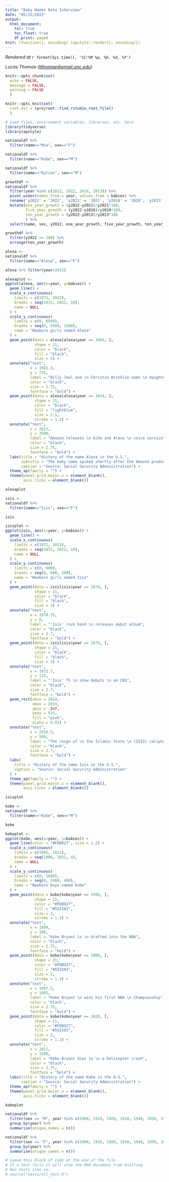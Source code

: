 ```yaml
---
title: "Baby Names Data Interview"
date: "05/22/2023"
output:
  html_document:
    toc: true
    toc_float: true
    df_print: paged
knit: (function(i, encoding) {apstyle::render(i, encoding)})
---
```

<!-- Timestamp: leave this in to automatically track when a file is rendered -->
*Rendered at `r format(Sys.time(), '%I:%M %p, %b. %d, %Y')`*

<!-- Contact info: leave author/reporter/editor contact info here -->
*Lucas Thomae (<ljthomae@email.unc.edu>)*

```r
knitr::opts_chunk$set(
  echo = FALSE,
  message = FALSE,
  warning = FALSE
  )

knitr::opts_knit$set(
  root.dir = rprojroot::find_rstudio_root_file()
  )
```
```r
# Load files, environment variables, libraries, etc. here
library(tidyverse)
library(apstyle)
```

```r
nationaldf %>%
  filter(name=="Mia", sex=="F")
```

```r
nationaldf %>%
  filter(name=="Kobe", sex=="M")
```

```r
nationaldf %>%
  filter(name=="Kylian", sex=="M")
```


```r
growthdf <-
nationaldf %>%
  filter(year %in% c(2022, 2021, 2018, 2013)) %>%
  pivot_wider(names_from = year, values_from = babies) %>%
  rename('y2022' = '2022', 'y2021' = '2021', 'y2018' = '2018', 'y2013' = '2013') %>%
  mutate(one_year_growth = (y2022-y2021)/y2021*100,
         five_year_growth = (y2022-y2018)/y2018*100,
         ten_year_growth = (y2022-y2013)/y2013*100
         ) %>%
  select(name, sex, y2022, one_year_growth, five_year_growth, ten_year_growth)
```

```r
growthdf %>%
  filter(y2022 >= 100) %>%
  arrange(ten_year_growth)
```

```r
alexa <-
nationaldf %>%
  filter(name=="Alexa", sex=="F")

alexa %>% filter(year>2012)
```

```r
alexaplot <-
ggplot(alexa, aes(x=year, y=babies)) +
  geom_line() +
  scale_x_continuous(
    limits = c(1972, 2022),
    breaks = seq(1972, 2022, 10),
    name = NULL
  ) +
  scale_y_continuous(
    limits = c(0, 6500),
    breaks = seq(0, 6500, 1500),
    name = "Newborn girls named Alexa"
  ) +
  geom_point(data = alexa[alexa$year == 1985, ],
             shape = 21,
             color = "black",
             fill = "black",
             size = 3) +
  annotate("text",
           x = 1981.3,
           y = 755,
           label = "Billy Joel and \n Christie Brinklie name \n daughter Alexa",
           color = "black",
           size = 2.75,
           fontface = "bold") +
  geom_point(data = alexa[alexa$year == 2014, ],
             shape = 21,
             color = "black",
             fill = "lightblue",
             size = 2.5,
             stroke = 1.2) +
  annotate("text",
           x = 2013,
           y = 3500,
           label = "Amazon releases \n Echo and Alexa \n voice service",
           color = "black",
           size = 2.75,
           fontface = "bold") +
  labs(title = "History of the name Alexa in the U.S.",
       subtitle = "The baby name spiked shortly after the Amazon product was launched then sharply declined.",
       caption = "Source: Social Security Administration") +
  theme_ap(family = "") +
  theme(panel.grid.major.x = element_blank(),
        axis.ticks = element_blank())

alexaplot
```


```r
isis <-
nationaldf %>%
  filter(name=="Isis", sex=="F")

isis
```


```r
isisplot <-
ggplot(isis, aes(x=year, y=babies)) +
  geom_line() +
  scale_x_continuous(
    limits = c(1972, 2022),
    breaks = seq(1972, 2022, 10),
    name = NULL
  ) +
  scale_y_continuous(
    limits = c(0, 600),
    breaks = seq(0, 600, 200),
    name = "Newborn girls named Isis"
  ) +
  geom_point(data = isis[isis$year == 1974, ],
             shape = 21,
             color = "black",
             fill = "black",
             size = 3) +
  annotate("text",
           x = 1978.75,
           y = 0,
           label = "'Isis' rock band \n releases debut album",
           color = "black",
           size = 2.7,
           fontface = "bold") +
  geom_point(data = isis[isis$year == 1975, ],
             shape = 21,
             color = "black",
             fill = "black",
             size = 3) +
  annotate("text",
           x = 1972.7,
           y = 115,
           label = "'Isis' TV \n show debuts \n on CBS",
           color = "black",
           size = 2.7,
           fontface = "bold") +
  geom_rect(xmin = 2014,
            xmax = 2019,
            ymin = -Inf,
            ymax = 515,
            fill = "pink",
            alpha = 0.01) +
  annotate("text",
           x = 2016.5,
           y = 560,
           label = "The reign of \n the Islamic State \n (ISIS) caliphate",
           color = "black",
           size = 2.7,
           fontface = "bold") +
  labs(
    title = "History of the name Isis in the U.S.",
    caption = "Source: Social Security Administration"
  ) +
  theme_ap(family = "") +
  theme(panel.grid.major.x = element_blank(),
        axis.ticks = element_blank())

isisplot
```

```r
kobe <-
nationaldf %>%
  filter(name=="Kobe", sex=="M")

kobe
```


```r
kobeplot <-
ggplot(kobe, aes(x=year, y=babies)) +
  geom_line(color = "#FDB927", size = 1.2) +
  scale_x_continuous(
    limits = c(1995, 2022),
    breaks = seq(1996, 2022, 4),
    name = NULL
  ) +
  scale_y_continuous(
    limits = c(0, 1600),
    breaks = seq(0, 1600, 400),
    name = "Newborn boys named Kobe"
  ) +
  geom_point(data = kobe[kobe$year == 1996, ],
             shape = 21,
             color = "#FDB927",
             fill = "#552583",
             size = 2,
             stroke = 1.2) +
  annotate("text",
           x = 1999,
           y = 100,
           label = "Kobe Bryant is \n drafted into the NBA",
           color = "black",
           size = 2.75,
           fontface = "bold") +
  geom_point(data = kobe[kobe$year == 2000, ],
             shape = 21,
             color = "#FDB927",
             fill = "#552583",
             size = 2,
             stroke = 1.2) +
  annotate("text",
           x = 1997.5,
           y = 1485,
           label = "Kobe Bryant \n wins his first NBA \n Championship",
           color = "black",
           size = 2.75,
           fontface = "bold") +
  geom_point(data = kobe[kobe$year == 2020, ],
             shape = 21,
             color = "#FDB927",
             fill = "#552583",
             size = 2,
             stroke = 1.2) +
  annotate("text",
           x = 2017,
           y = 1500,
           label = "Kobe Bryant dies in \n a helicopter crash",
           color = "black",
           size = 2.75,
           fontface = "bold") +
  labs(title = "History of the name Kobe in the U.S.",
       caption = "Source: Social Security Administration") +
  theme_ap(family = "") +
  theme(panel.grid.major.x = element_blank(),
        axis.ticks = element_blank())

kobeplot
```


```r
nationaldf %>%
  filter(sex == "M", year %in% c(1900, 1910, 1920, 1930, 1940, 1950, 1960, 1970, 1980, 1990, 2000, 2010, 2020)) %>%
  group_by(year) %>%
  summarise(unique_names = n())
```

```r
nationaldf %>%
  filter(sex == "F", year %in% c(1900, 1910, 1920, 1930, 1940, 1950, 1960, 1970, 1980, 1990, 2000, 2010, 2020)) %>%
  group_by(year) %>%
  summarise(unique_names = n())
```


<!-- This section is for a tests code block -->

```r
# Leave this block of code at the end of the file
# If a test fails it will stop the Rmd document from knitting
# Run tests like so:
# source("tests/etl_test.R")
```
